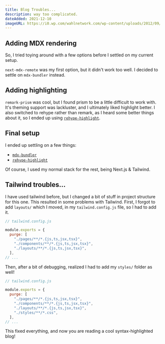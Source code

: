 ```yaml
---
title: Blog Troubles...
description: way too complicated.
dateAdded: 2021-12-10
imageURL: https://i0.wp.com/wahlnetwork.com/wp-content/uploads/2012/09/homer-facepalm.png
---
```


## Adding MDX rendering

So, I tried toying around with a few options before I settled on my current setup.

`next-mdx-remote` was my first option, but it didn't work too well. I decided to settle on `mdx-bundler` instead.

## Adding highlighting

`remark-prism` was cool, but I found prism to be a little difficult to work with.
It's theming support was lackluster, and I ultimately liked highlight better.
I also switched to rehype rather than remark, as I heard some better things about it, so I ended up using [`rehype-highlight`](https://github.com/rehypejs/rehype-highlight).

## Final setup

I ended up settling on a few things:

- [`mdx-bundler`](https://github.com/kentcdodds/mdx-bundler)
- [`rehype-highlight`](https://github.com/rehypejs/rehype-highlight)

Of course, I used my normal stack for the rest, being Next.js & Tailwind.

## Tailwind troubles...

I have used tailwind before, but I changed a bit of stuff in project structure for this one.
This resulted in some problems with Tailwind.
First, I forgot to add `layouts/` which I moved, in my `tailwind.config.js` file, so I had to add it.

```js {7}
// tailwind.config.js

module.exports = {
  purge: [
    "./pages/**/*.{js,ts,jsx,tsx}",
    "./components/**/*.{js,ts,jsx,tsx}",
    "./layouts/**/*.{js,ts,jsx,tsx}",
  ],
// ...
```

Then, after a bit of debugging, realized I had to add my `styles/` folder as well!

```js {7-8}
// tailwind.config.js

module.exports = {
  purge: [
    "./pages/**/*.{js,ts,jsx,tsx}",
    "./components/**/*.{js,ts,jsx,tsx}",
    "./layouts/**/*.{js,ts,jsx,tsx}",
    "./styles/**/*.css",
  ],
// ...
```

This fixed everything, and now you are reading a cool syntax-highlighted blog!
